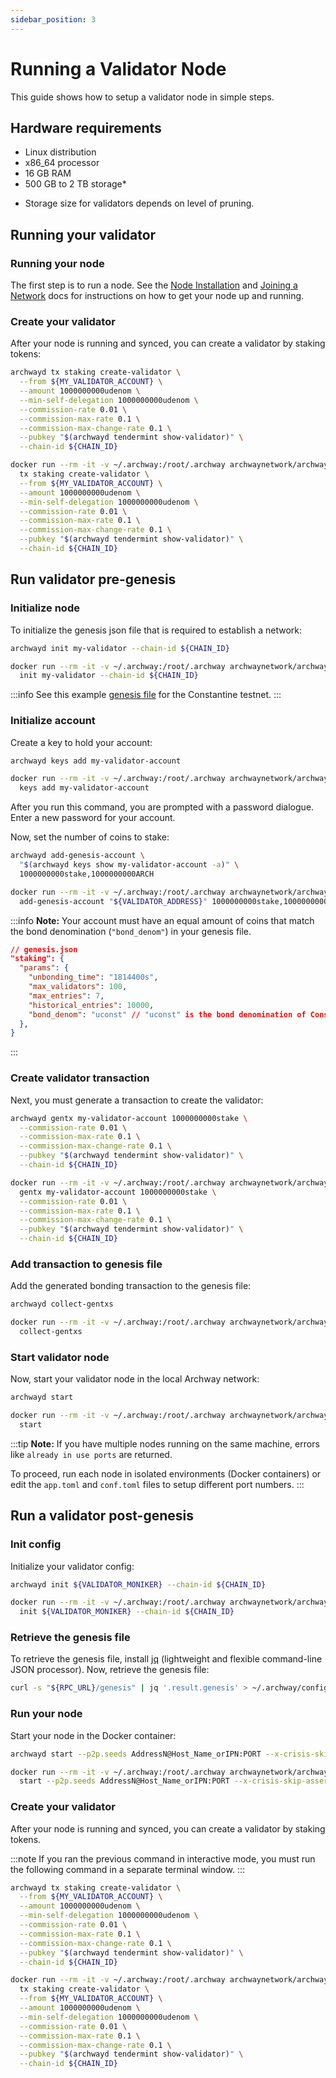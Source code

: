 ```yaml
---
sidebar_position: 3
---
```



# Running a Validator Node

This guide shows how to setup a validator node in simple steps.

## Hardware requirements

- Linux distribution
- x86_64 processor
- 16 GB RAM
- 500 GB to 2 TB storage\*

* Storage size for validators depends on level of pruning.

## Running your validator

### Running your node

The first step is to run a node. See the [Node Installation](../node/install.md) and [Joining a Network](../node/join-a-network.md) docs for instructions on how to get your node up and running.

### Create your validator

After your node is running and synced, you can create a validator by staking tokens:

<Tabs groupId="archwayd">
<TabItem value="binary" label="Binary">

```bash
archwayd tx staking create-validator \
  --from ${MY_VALIDATOR_ACCOUNT} \
  --amount 1000000000udenom \
  --min-self-delegation 1000000000udenom \
  --commission-rate 0.01 \
  --commission-max-rate 0.1 \
  --commission-max-change-rate 0.1 \
  --pubkey "$(archwayd tendermint show-validator)" \
  --chain-id ${CHAIN_ID}
```

</TabItem>
<TabItem value="docker" label="Docker" default>

```bash
docker run --rm -it -v ~/.archway:/root/.archway archwaynetwork/archwayd:$NETWORK_NAME \
  tx staking create-validator \
  --from ${MY_VALIDATOR_ACCOUNT} \
  --amount 1000000000udenom \
  --min-self-delegation 1000000000udenom \
  --commission-rate 0.01 \
  --commission-max-rate 0.1 \
  --commission-max-change-rate 0.1 \
  --pubkey "$(archwayd tendermint show-validator)" \
  --chain-id ${CHAIN_ID}
```

</TabItem>
</Tabs>

## Run validator pre-genesis

### Initialize node

To initialize the genesis json file that is required to establish a network:

<Tabs groupId="archwayd">
<TabItem value="binary" label="Binary">

```bash
archwayd init my-validator --chain-id ${CHAIN_ID}
```

</TabItem>
<TabItem value="docker" label="Docker" default>

```bash
docker run --rm -it -v ~/.archway:/root/.archway archwaynetwork/archwayd:$NETWORK_NAME \
  init my-validator --chain-id ${CHAIN_ID}
```

</TabItem>
</Tabs>

:::info
See this example [genesis file](https://rpc.constantine-1.archway.tech/genesis) for the Constantine testnet.
:::

<!-- **Note:** The `--home ./my-validator` flag in almost all commands tells `archwayd` to work on that specific directory. -->

### Initialize account

Create a key to hold your account:

<Tabs groupId="archwayd">
<TabItem value="binary" label="Binary">

```bash
archwayd keys add my-validator-account
```

</TabItem>
<TabItem value="docker" label="Docker" default>

```bash
docker run --rm -it -v ~/.archway:/root/.archway archwaynetwork/archwayd:$NETWORK_NAME \
  keys add my-validator-account
```

</TabItem>
</Tabs>

After you run this command, you are prompted with a password dialogue. Enter a new password for your account.

<!-- :::note
Another way of adding your validator keys is to add the validator keys to the `accounts` array of `app_state` in the `genesis.json` file that you used for the `archwayd init` command:

```json
"app_state": {
  "auth":{
    "params": {
      "max_memo_characters": "256",
      "tx_sig_limit": "7",
      "tx_size_cost_per_byte": "10",
      "sig_verify_cost_ed25519": "590",
      "sig_verify_cost_secp256k1": "1000"
    },
    "accounts": [
      // Add validator keys here
    ]
  }
}
```
::: -->

Now, set the number of coins to stake:

<Tabs groupId="archwayd">
<TabItem value="binary" label="Binary">

```bash
archwayd add-genesis-account \
  "$(archwayd keys show my-validator-account -a)" \
  1000000000stake,1000000000ARCH
```

</TabItem>
<TabItem value="docker" label="Docker" default>

```bash
docker run --rm -it -v ~/.archway:/root/.archway archwaynetwork/archwayd:$NETWORK_NAME \
  add-genesis-account "${VALIDATOR_ADDRESS}" 1000000000stake,1000000000ARCH
```

</TabItem>
</Tabs>

:::info
**Note:** Your account must have an equal amount of coins that match the bond denomination (`"bond_denom"`) in your genesis file.

```json
// genesis.json
"staking": {
  "params": {
    "unbonding_time": "1814400s",
    "max_validators": 100,
    "max_entries": 7,
    "historical_entries": 10000,
    "bond_denom": "uconst" // "uconst" is the bond denomination of Constantine testnet
  },
}
```
:::

### Create validator transaction

Next, you must generate a transaction to create the validator:

<Tabs groupId="archwayd">
<TabItem value="binary" label="Binary">

```bash
archwayd gentx my-validator-account 1000000000stake \
  --commission-rate 0.01 \
  --commission-max-rate 0.1 \
  --commission-max-change-rate 0.1 \
  --pubkey "$(archwayd tendermint show-validator)" \
  --chain-id ${CHAIN_ID}
```

</TabItem>
<TabItem value="docker" label="Docker" default>

```bash
docker run --rm -it -v ~/.archway:/root/.archway archwaynetwork/archwayd:$NETWORK_NAME \
  gentx my-validator-account 1000000000stake \
  --commission-rate 0.01 \
  --commission-max-rate 0.1 \
  --commission-max-change-rate 0.1 \
  --pubkey "$(archwayd tendermint show-validator)" \
  --chain-id ${CHAIN_ID}
```

</TabItem>
</Tabs>

### Add transaction to genesis file

Add the generated bonding transaction to the genesis file:

<Tabs groupId="archwayd">
<TabItem value="binary" label="Binary">

```bash
archwayd collect-gentxs
```

</TabItem>
<TabItem value="docker" label="Docker" default>

```bash
docker run --rm -it -v ~/.archway:/root/.archway archwaynetwork/archwayd:$NETWORK_NAME \
  collect-gentxs
```

</TabItem>
</Tabs>

### Start validator node

Now, start your validator node in the local Archway network:

<Tabs groupId="archwayd">
<TabItem value="binary" label="Binary">

```bash
archwayd start
```

</TabItem>
<TabItem value="docker" label="Docker" default>

```bash
docker run --rm -it -v ~/.archway:/root/.archway archwaynetwork/archwayd:$NETWORK_NAME \
  start
```

</TabItem>
</Tabs>

:::tip
**Note:** If you have multiple nodes running on the same machine, errors like `already in use ports` are returned.

To proceed, run each node in isolated environments (Docker containers) or edit the `app.toml` and `conf.toml` files to setup different port numbers.
:::

## Run a validator post-genesis

### Init config

Initialize your validator config:

<Tabs groupId="archwayd">
<TabItem value="binary" label="Binary">

```bash
archwayd init ${VALIDATOR_MONIKER} --chain-id ${CHAIN_ID}
```

</TabItem>
<TabItem value="docker" label="Docker" default>

```bash
docker run --rm -it -v ~/.archway:/root/.archway archwaynetwork/archwayd:$NETWORK_NAME \
  init ${VALIDATOR_MONIKER} --chain-id ${CHAIN_ID}
```

</TabItem>
</Tabs>

### Retrieve the genesis file

To retrieve the genesis file, install [jq](https://stedolan.github.io/jq/download/) (lightweight and flexible command-line JSON processor). Now, retrieve the genesis file:

```bash
curl -s "${RPC_URL}/genesis" | jq '.result.genesis' > ~/.archway/config/genesis.json
```

### Run your node

Start your node in the Docker container:

<Tabs groupId="archwayd">
<TabItem value="binary" label="Binary">

```bash
archwayd start --p2p.seeds AddressN@Host_Name_orIPN:PORT --x-crisis-skip-assert-invariants
```

</TabItem>
<TabItem value="docker" label="Docker" default>

```bash
docker run --rm -it -v ~/.archway:/root/.archway archwaynetwork/archwayd:$NETWORK_NAME \
  start --p2p.seeds AddressN@Host_Name_orIPN:PORT --x-crisis-skip-assert-invariants
```

</TabItem>
</Tabs>

### Create your validator

After your node is running and synced, you can create a validator by staking tokens.

:::note
If you ran the previous command in interactive mode, you must run the following command in a separate terminal window.
:::

<Tabs groupId="archwayd">
<TabItem value="binary" label="Binary">

```bash
archwayd tx staking create-validator \
  --from ${MY_VALIDATOR_ACCOUNT} \
  --amount 1000000000udenom \
  --min-self-delegation 1000000000udenom \
  --commission-rate 0.01 \
  --commission-max-rate 0.1 \
  --commission-max-change-rate 0.1 \
  --pubkey "$(archwayd tendermint show-validator)" \
  --chain-id ${CHAIN_ID}
```

</TabItem>
<TabItem value="docker" label="Docker" default>

```bash
docker run --rm -it -v ~/.archway:/root/.archway archwaynetwork/archwayd:$NETWORK_NAME \
  tx staking create-validator \
  --from ${MY_VALIDATOR_ACCOUNT} \
  --amount 1000000000udenom \
  --min-self-delegation 1000000000udenom \
  --commission-rate 0.01 \
  --commission-max-rate 0.1 \
  --commission-max-change-rate 0.1 \
  --pubkey "$(archwayd tendermint show-validator)" \
  --chain-id ${CHAIN_ID}
```

</TabItem>
</Tabs>
